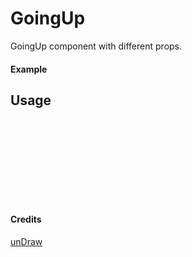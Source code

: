 
<Meta of={GoingUp} title="unDraw/GoingUp" />

# GoingUp

GoingUp component with different props.

#### Example

<Canvas of={GoingUp.Primary} />

## Usage

```ts
import { GoingUp } from "yadl-ui";

const Example = () => {
  return (
      <GoingUp />
  );
};

export default Example;
```

#### Credits
[unDraw](https://undraw.co/illustrations)
